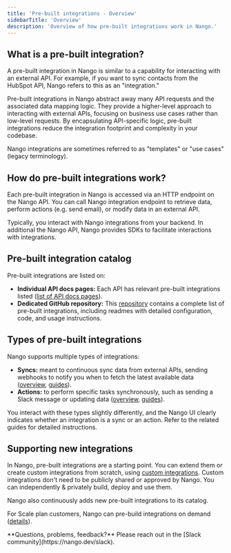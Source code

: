 ```yaml
---
title: 'Pre-built integrations - Overview'
sidebarTitle: 'Overview'
description: 'Overview of how pre-built integrations work in Nango.'
---
```


## What is a pre-built integration?

A pre-built integration in Nango is similar to a capability for interacting with an external API. For example, if you want to sync contacts from the HubSpot API, Nango refers to this as an "integration." 

Pre-built integrations in Nango abstract away many API requests and the associated data mapping logic. They provide a higher-level approach to interacting with external APIs, focusing on business use cases rather than low-level requests. By encapsulating API-specific logic, pre-built integrations reduce the integration footprint and complexity in your codebase.

<Info>
Nango integrations are sometimes referred to as "templates" or "use cases" (legacy terminology).
</Info>

## How do pre-built integrations work?

Each pre-built integration in Nango is accessed via an HTTP endpoint on the Nango API. You can call Nango integration endpoint to retrieve data, perform actions (e.g. send email), or modify data in an external API. 

Typically, you interact with Nango integrations from your backend. In additional the Nango API, Nango provides SDKs to facilitate interactions with integrations. 

## Pre-built integration catalog

Pre-built integrations are listed on:

- **Individual API docs pages:** Each API has relevant pre-built integrations listed ([list of API docs pages](/integrations)).
- **Dedicated GitHub repository:** This [repository](https://github.com/NangoHQ/integration-templates/tree/main/integrations) contains a complete list of pre-built integrations, including readmes with detailed configuration, code, and usage instructions.

## Types of pre-built integrations

Nango supports multiple types of integrations:

- **Syncs:** meant to continuous sync data from external APIs, sending webhooks to notify you when to fetch the latest available data ([overview](/guides/syncs/overview), [guides](/guides/syncs/use-a-sync)).
- **Actions:** to perform specific tasks synchronously, such as sending a Slack message or updating data ([overview](/guides/actions/overview), [guides](/guides/actions/use-an-action)).

You interact with these types slightly differently, and the Nango UI clearly indicates whether an integration is a sync or an action. Refer to the related guides for detailed instructions.

## Supporting new integrations

In Nango, pre-built integrations are a starting point. You can extend them or create custom integrations from scratch, using [custom integrations](/guides/custom-integrations/overview). Custom integrations don't need to be publicly shared or approved by Nango. You can independently & privately build, deploy and use them.

Nango also continuously adds new pre-built integrations to its catalog. 

For Scale plan customers, Nango can pre-build integrations on demand ([details](/guides/services)).

<Tip>
    **Questions, problems, feedback?** Please reach out in the [Slack community](https://nango.dev/slack).
</Tip>